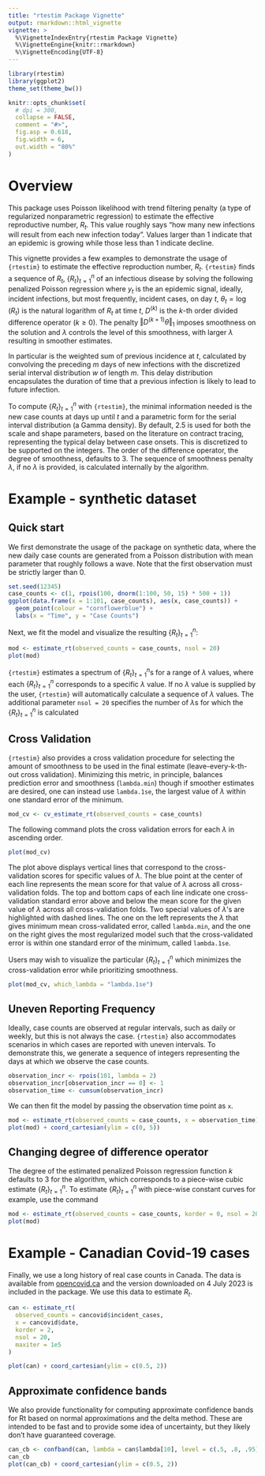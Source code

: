 ```yaml
---
title: "rtestim Package Vignette"
output: rmarkdown::html_vignette
vignette: >
  %\VignetteIndexEntry{rtestim Package Vignette}
  %\VignetteEngine{knitr::rmarkdown}
  %\VignetteEncoding{UTF-8}
---
```


```r
library(rtestim)
library(ggplot2)
theme_set(theme_bw())
```

\DeclareMathOperator{\argmin}{argmin}
\newcommand{\Rtseq}{\{R_t\}_{t=1}^n}

```r
knitr::opts_chunk$set(
  # dpi = 300,
  collapse = FALSE,
  comment = "#>",
  fig.asp = 0.618,
  fig.width = 6,
  out.width = "80%"
)
```


# Overview

This package uses Poisson likelihood with 
trend filtering penalty (a type of regularized nonparametric regression)
to estimate the effective reproductive number, $R_t$. 
This value roughly says "how many new infections will result from
each new infection today". Values larger than 1 indicate that an 
epidemic is growing while those less than 1 indicate decline.

This vignette provides a few examples to demonstrate the usage of `{rtestim}` to 
estimate the effective reproduction number, $R_t$. `{rtestim}` 
finds a sequence of $R_t$, $\Rtseq$ of an infectious disease by solving 
the following penalized Poisson regression
\begin{equation} \label{eq:objective_fn}
    \hat{\theta} = \argmin_{\theta} \frac{1}{n} \sum_{t=1}^n \left(e^{\theta_{t}}x_t - y_t\theta_{t}\right) + \lambda \Vert D^{(k+1)} \theta \Vert_1
\end{equation}
where $y_t$ is the an epidemic signal, ideally, incident infections, but most
frequently, incident cases, on day $t$, $\theta_{t} = \log(R_t)$ is the 
natural logarithm of $R_t$ at time $t$, $D^{(k)}$ is the $k$-th order 
divided difference operator ($k \geq 0$).
The penalty $\Vert D^{(k+1)} \theta \Vert_1$ imposes smoothness on the solution
and $\lambda$ controls the level of this smoothness, with larger $\lambda$
resulting in smoother estimates.

In particular
\begin{equation}
x_t = \sum_{a = 1}^m y_{t-a} w_a
\end{equation}
is the weighted sum of previous incidence at $t$, calculated by convolving the
preceding $m$ days of new infections with the discretized serial interval distribution $w$ of length $m$. This delay distribution encapsulates the duration
of time that a previous infection is likely to lead to future infection.

To compute $\Rtseq$ with `{rtestim}`, the minimal information needed is the 
new case counts at days up until $t$ and a parametric form for the serial 
interval distribution (a Gamma density). By default, 
$2.5$ is used for both the scale and shape parameters, based on the literature
on contract tracing, representing the typical delay between case onsets.
This is discretized to be supported on the integers. 
The order of the difference operator, the degree of smoothness, defaults
to $3$. 
The sequence of smoothness penalty $\lambda$, if no $\lambda$ is provided, 
is calculated internally by the algorithm.

# Example - synthetic dataset

## Quick start

We first demonstrate the usage of the package on synthetic data, where the
new daily case counts are generated from a Poisson distribution with mean
parameter that roughly follows a wave. Note that the first observation must 
be strictly larger than 0.

```r
set.seed(12345)
case_counts <- c(1, rpois(100, dnorm(1:100, 50, 15) * 500 + 1))
ggplot(data.frame(x = 1:101, case_counts), aes(x, case_counts)) +
  geom_point(colour = "cornflowerblue") +
  labs(x = "Time", y = "Case Counts")
```

Next, we fit the model and visualize the resulting $\Rtseq$:

```r
mod <- estimate_rt(observed_counts = case_counts, nsol = 20)
plot(mod)
```

`{rtestim}` estimates a spectrum of $\Rtseq$s for a range of $\lambda$ values,
where each $\Rtseq$ corresponds to a specific $\lambda$ value. If no $\lambda$ 
value is supplied by the user, `{rtestim}` will automatically calculate a sequence 
of $\lambda$ values. The additional parameter `nsol = 20` specifies the number of 
$\lambda$s for which the $\Rtseq$ is calculated


## Cross Validation

`{rtestim}` also provides a cross validation procedure for selecting the amount of smoothness to be used in the final estimate (leave-every-k-th-out cross validation). Minimizing this metric, in principle, balances prediction error
and smoothness (`lambda.min`) though if smoother estimates are desired, one
can instead use `lambda.1se`, the largest value of $\lambda$ within one standard
error of the minimum.

```r
mod_cv <- cv_estimate_rt(observed_counts = case_counts)
```

The following command plots the cross validation errors for each $\lambda$ in
ascending order.

```r
plot(mod_cv)
```

The plot above displays vertical lines that correspond to the cross-validation scores 
for specific values of $\lambda$. The blue point at the center of each line 
represents the mean score for that value of $\lambda$ across all cross-validation
folds. The top and bottom caps of each line indicate one cross-validation 
standard error above and below the mean score for the given value of $\lambda$ 
across all cross-validation folds. Two special values of $\lambda$'s are 
highlighted with dashed lines. The one on the left represents the $\lambda$ that
gives minimum mean cross-validated error, called `lambda.min`, and the one on the
right gives the most regularized model such that the cross-validated error is 
within one standard error of the minimum, called `lambda.1se`.

Users may wish to visualize the particular $\Rtseq$ which minimizes the 
cross-validation error while prioritizing smoothness.

```r
plot(mod_cv, which_lambda = "lambda.1se")
```


## Uneven Reporting Frequency

Ideally, case counts are observed at regular intervals, such as daily or 
weekly, but this is not always the case. 
`{rtestim}` also accommodates scenarios in which cases are reported 
with uneven intervals. To demonstrate this, we generate a sequence of integers
representing the days at which we observe the case counts.

```r
observation_incr <- rpois(101, lambda = 2)
observation_incr[observation_incr == 0] <- 1
observation_time <- cumsum(observation_incr)
```

We can then fit the model by passing the observation time point as `x`.

```r
mod <- estimate_rt(observed_counts = case_counts, x = observation_time)
plot(mod) + coord_cartesian(ylim = c(0, 5))
```


## Changing degree of difference operator

The degree of the estimated penalized Poisson regression function
$k$ defaults to 3 for the algorithm, which
corresponds to a piece-wise cubic estimate $\Rtseq$. To estimate
$\Rtseq$ with piece-wise constant curves for example, use the command

```r
mod <- estimate_rt(observed_counts = case_counts, korder = 0, nsol = 20)
plot(mod)
```



# Example - Canadian Covid-19 cases

Finally, we use a long history of real case counts in Canada. The data is
available from [opencovid.ca](https://opencovid.ca) and the version downloaded
on 4 July 2023 is included in the package. We use this data to estimate $R_t$.

```r
can <- estimate_rt(
  observed_counts = cancovid$incident_cases,
  x = cancovid$date,
  korder = 2,
  nsol = 20,
  maxiter = 1e5
)

plot(can) + coord_cartesian(ylim = c(0.5, 2))
```

## Approximate confidence bands

We also provide functionality for computing approximate confidence bands for
Rt based on normal approximations and the delta method. These are intended to 
be fast and to provide some idea of uncertainty, but they likely don't have 
guaranteed coverage.

```r
can_cb <- confband(can, lambda = can$lambda[10], level = c(.5, .8, .95))
can_cb
plot(can_cb) + coord_cartesian(ylim = c(0.5, 2))
```
